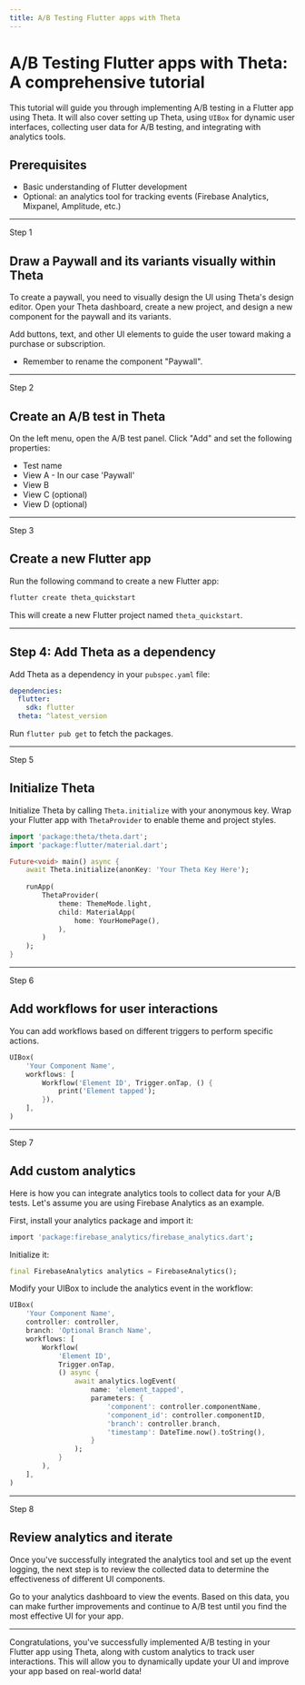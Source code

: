 ```yaml
---
title: A/B Testing Flutter apps with Theta
---
```


# A/B Testing Flutter apps with Theta: A comprehensive tutorial

This tutorial will guide you through implementing A/B testing in a Flutter app using Theta. 
It will also cover setting up Theta, using `UIBox` for dynamic user interfaces, collecting user data for A/B testing, and integrating with analytics tools.

## Prerequisites
- Basic understanding of Flutter development
- Optional: an analytics tool for tracking events (Firebase Analytics, Mixpanel, Amplitude, etc.)

---

Step 1

## Draw a Paywall and its variants visually within Theta

To create a paywall, you need to visually design the UI using Theta's design editor. 
Open your Theta dashboard, create a new project, and design a new component for the paywall and its variants.

Add buttons, text, and other UI elements to guide the user toward making a purchase or subscription.

- Remember to rename the component "Paywall".

<YouTube id="oFed0NIqBZI" />

---

Step 2

## Create an A/B test in Theta

On the left menu, open the A/B test panel.
Click "Add" and set the following properties:

- Test name
- View A - In our case 'Paywall'
- View B
- View C (optional)
- View D (optional)

<YouTube id="VXAHQERxkm8" />


---

Step 3

## Create a new Flutter app

Run the following command to create a new Flutter app:

```bash
flutter create theta_quickstart
```

This will create a new Flutter project named `theta_quickstart`.

---

## Step 4: Add Theta as a dependency

Add Theta as a dependency in your `pubspec.yaml` file:

```yaml
dependencies:
  flutter:
    sdk: flutter
  theta: ^latest_version
```

Run `flutter pub get` to fetch the packages.

---

Step 5

## Initialize Theta

Initialize Theta by calling `Theta.initialize` with your anonymous key. Wrap your Flutter app with `ThetaProvider` to enable theme and project styles.

```dart
import 'package:theta/theta.dart';
import 'package:flutter/material.dart';

Future<void> main() async {
    await Theta.initialize(anonKey: 'Your Theta Key Here');
    
    runApp(
        ThetaProvider(
            theme: ThemeMode.light,
            child: MaterialApp(
                home: YourHomePage(),
            ),
        )
    );
}
```

---

Step 6

## Add workflows for user interactions

You can add workflows based on different triggers to perform specific actions.

```dart
UIBox(
    'Your Component Name',
    workflows: [
        Workflow('Element ID', Trigger.onTap, () {
            print('Element tapped');
        }),
    ],
)
```

---

Step 7

## Add custom analytics

Here is how you can integrate analytics tools to collect data for your A/B tests. Let's assume you are using Firebase Analytics as an example.

First, install your analytics package and import it:

```bash
import 'package:firebase_analytics/firebase_analytics.dart';
```

Initialize it:

```dart
final FirebaseAnalytics analytics = FirebaseAnalytics();
```

Modify your UIBox to include the analytics event in the workflow:

```dart
UIBox(
    'Your Component Name',
    controller: controller,
    branch: 'Optional Branch Name',
    workflows: [
        Workflow(
            'Element ID',
            Trigger.onTap,
            () async {
                await analytics.logEvent(
                    name: 'element_tapped',
                    parameters: {
                        'component': controller.componentName,
                        'component_id': controller.componentID,
                        'branch': controller.branch,
                        'timestamp': DateTime.now().toString(),
                    }
                );
            }
        ),
    ],
)
```

---

Step 8

## Review analytics and iterate

Once you've successfully integrated the analytics tool and set up the event logging, the next step is to review the collected data to determine the effectiveness of different UI components.

Go to your analytics dashboard to view the events. Based on this data, you can make further improvements and continue to A/B test until you find the most effective UI for your app.

---

Congratulations, you've successfully implemented A/B testing in your Flutter app using Theta, along with custom analytics to track user interactions. This will allow you to dynamically update your UI and improve your app based on real-world data!
